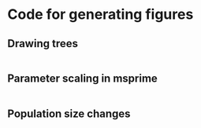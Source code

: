 # Code for generating figures

## Drawing trees {#drawingtreescode}

```python
```

## Parameter scaling in msprime {#msprimescalingcode}

```python
```

## Population size changes {#popsizescaling}

```python
```

